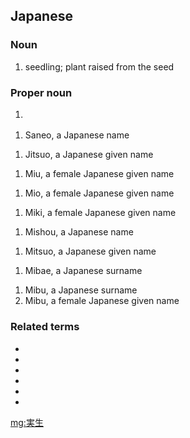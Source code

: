 ==Japanese==
{{ja-kanjitab|実|生}}

===Noun===
{{ja-noun|みしょう}}

# seedling; plant raised from the seed

===Proper noun===
{{ja-pos|proper|あづき}}
# {{lb|ja|rare|sort=あづき}} {{given name|female|lang=ja}}

{{ja-pos|proper|さねお}}
# Saneo, a Japanese name

{{ja-pos|proper|じつお}}
# Jitsuo, a Japanese given name

{{ja-pos|proper|みう}}
# Miu, a female Japanese given name

{{ja-pos|proper|みお}}
# Mio, a female Japanese given name

{{ja-pos|proper|みき}}
# Miki, a female Japanese given name

{{ja-pos|proper|みしょう}}
# Mishou, a Japanese name

{{ja-pos|proper|みつお}}
# Mitsuo, a Japanese given name

{{ja-pos|proper|みばえ}}
# Mibae, a Japanese surname

{{ja-pos|proper|みぶ}}
# Mibu, a Japanese surname
# Mibu, a female Japanese given name

===Related terms===
* {{ja-r|実生活|じっせいかつ}}
* {{ja-r|多実生|^たみい}}
* {{ja-r|真実生|^まみお}}
* {{ja-r|実生子|^みおこ}}
* {{ja-r|実生雄|^みきお}}
* {{ja-r|実生利|^みおり}}

[[mg:実生]]
